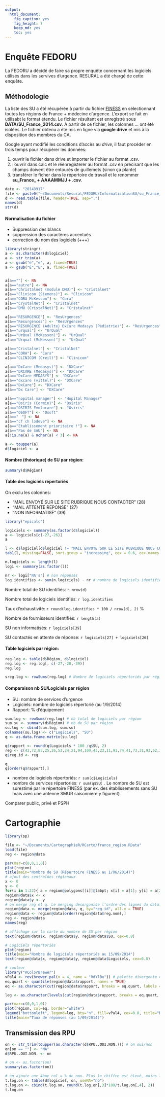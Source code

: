 ```yaml
---
output:
  html_document:
    fig_caption: yes
    fig_height: 7
    keep_md: yes
    toc: yes
---
```

Enquête FEDORU
========================================================

La FEDORU a décidé de faire sa propre enquête concernant les logiciels utilisés dans les servives d'urgence. RESURAL a été chargé de cette enquête.

Méthodologie
------------

La liste des SU a été récupérée à partir du fichier [FINESS](adresse ?) en sélectionnant toutes les régions de France + médecine d'urgence. L'export se fait en utilisabt le format étendu. Le fichier résultant est enregistré sous __DATA/SU_France_2014.csv__. A partir de ce fichier, les colonnes ... ont été isolées. Le fichier obtenu a été mis en ligne via __google drive__ et mis à la disposition des membres du CA.

Google ayant modifié les conditions d'accès au _drive_, il faut procéder en trois temps pour récupérer les données:

1. ouvrir le fichier dans drive et importer le fichier au format .csv.
2. l'ouvrir dans calc et le réenregisterer au format .csv en précisant que les champs doivent être entourés de guillemets (sinon ça plante)
2. transférer le ficher dans le répertoire de travail et le renommer __su_France_ + AAAAMMJJ + .csv__.

```r
date <- "20140917"
file <- paste0("~/Documents/Resural/FEDORU/InformatisationSU/su_France_", date, ".csv")
d <- read.table(file, header=TRUE, sep=",")
names(d)
str(d)
```
#### Normalisation du fichier

- Suppression des blancs
- suppression des caractères accentués
- correction du nom des logiciels (+++)

```r
library(stringr)
a <- as.character(d$logiciel)
a <- str_trim(a)
a <- gsub("é","e", a, fixed=TRUE)
a <- gsub("É","E", a, fixed=TRUE)


a[a==""] <- NA
a[a=="autre"] <- NA
a[a=="Christalnet (module DMU)"] <- "Cristalnet"
a[a=="Clinicom (Siemens)"] <- "Clinicom"
a[a=="CORA McKesson"] <- "Cora"
a[a=="CrystalNet"] <- "Cristalnet"
a[a=="DMU (CristalNet)"] <- "Cristalnet"

a[a=="RESURGENCE"] <- "ResUrgences"
a[a=="Resurgences"] <- "ResUrgences"
a[a=="RESURGENCE (Adulte) DxCare Medasys (Pédiatrie)"] <- "ResUrgences"
a[a=="urqual"] <- "UrQual"
a[a=="UrQual (McKesson)"] <- "UrQual"
a[a=="Urqual (McKesson)"] <- "UrQual"

a[a=="Cristalnet"] <- "CristalNet"
a[a=="CORA"] <- "Cora"
a[a=="CLINICOM (Creil)"] <- "Clinicom"

a[a=="DxCare (Medasys)"] <- "DXCare"
a[a=="DXCARE (Medasys)"] <- "DXCare"
a[a=="DxCare MEDASYS"] <- "DXCare"
a[a=="dxcare (vittel)"] <- "DXCare"
a[a=="DxCare"] <- "DXCare"
a[a=="Dx Care"] <- "DXCare"

a[a=="hopital manager"] <- "Hopital Manager"
a[a=="Osiris (Cormin)"] <- "Osiris"
a[a=="OSIRIS Evolucare"] <- "Osiris"
a[a=="OSOFT"] <- "Osoft"
a[a=="ﾠ"] <- NA
a[a=="cf ch lodeve"] <- NA
a[a=="Etablissement prioritaire !"] <- NA
a[a=="Pas de SAU"] <- NA
a[!is.na(a) & nchar(a) < 3] <- NA

a <- toupper(a)
d$logiciel <- a
```

#### Nombre (théorique) de SU par région:

```r
summary(d$Région)
```

#### Table des logiciels répertoriés

On exclu les colonnes:

 - "MAIL ENVOYÉ SUR LE SITE RUBRIQUE NOUS CONTACTER" (28)
 - "MAIL ATTENTE REPONSE" (27)
 - "NON INFORMATISÉ" (39)
```r

library("epicalc")

logiciels <- summary(as.factor(d$logiciel))
a <- logiciels[c(-27,-26)]
a

l <- d$logiciel[d$logiciel != "MAIL ENVOYE SUR LE SITE RUBRIQUE NOUS CONTACTER" & d$logiciel != "MAIL ATTENTE REPONSE"]
tab1(l, missing=FALSE, sort.group = "increasing", cex = 0.6, cex.names = 0.6, main="Logiciels utilisés dans les SU")

n.logiciels <- length(l)
logi <- summary(as.factor(l))

nr <- logi["NA's"] # non réponses
log.identifies <- sum(n.logiciels) - nr # nombre de logiciels identifiés

```

Nombre total de SU identifiés: `r nrow(d)`

Nombre total de logiciels identifiés: `r log.identifies`

Taux d'exhaustivité: `r round(log.identifies * 100 / nrow(d), 2)` %

Nombre de fournisseurs identifiés: `r length(a)`

SU non informatisés: `r logiciels[39]`

SU contactés en attente de réponse: `r logiciels[27] + logiciels[26]`

#### Table logiciels par région:

```r
reg.log <- table(d$Région, d$logiciel)
reg.log <- reg.log[, c(-27,-28,-39)]
reg.log
```

 

```r
sreg.log <- rowSums(reg.log) # Nombre de logiciels répertoriés par région
```

#### Comparaison nb SU/Logiciels par région

- SU: nombre de services d'urgence
- Logiciels: nombre de logiciels répertorié (au 1/9/2014)
- Rapport: % d'équipement

```r
sum.log <- rowSums(reg.log) # nb total de logiciels par région
sum.su <- summary(d$Région) # nb de SU par région
su.log <- cbind(sum.log, sum.su)
colnames(su.log) <- c("Logiciels", "SU")
q <- as.data.frame.matrix(su.log)

q$rapport <- round(q$Logiciels * 100 /q$SU, 2)
reg <- c(42,72,83,25,26,53,24,21,94,100,43,23,11,91,74,41,73,31,93,52,22,54,82)
q$reg.id <- reg

q
q[order(q$rapport),]

```
- nombre de logiciels répertoriés: `r sum(q$Logiciels)`
- nombre de services répertoriés: `r sum(q$SU)` . Le nombre de SU est surestimé par le répertoire FINESS (par ex. des établissements sans SU mais avec une antenne SMUR saisonnière y figurent).
 
Comparer public, privé et PSPH

Cartographie
============

```r

library(sp)

file <- "~/Documents/CartographieR/RCarto/france_region.RData"
load(file)
reg <- region@data

par(mar=c(0,0,1,0))
plot(region)
title(main="Nombre de SU (Répertoire FINESS au 1/06/2014)")
# ajout des centroïdes régionaux
x <- 0
y <- 0
for(i in 1:22){ a = region@polygons[[i]]@labpt; x[i] = a[1]; y[i] = a[2]}
region@data$x <- x
region@data$y <- y
# on merge reg et q. Le merging désorganise l'ordre des lignes du dataframe de region. En le réordonnant par ordre alphabétique, on retrove l'ordre initial.
region@data <- merge(region@data, q, by="reg.id", all.x = TRUE)
region@data <- region@data[order(region@data$reg.nom),]
reg <- region@data
names(reg)

# affichage sur la carte du nombre de SU par région
text(region@data$x, region@data$y, region@data$SU, cex=0.8)

# Logiciels répertoriés
plot(region)
title(main="Nombre de logiciels répertoriés au 15/09/2014")
text(region@data$x, region@data$y, region@data$Logiciels, cex=0.8)

# couleur
library("RColorBrewer")
vPal4 <- rev(brewer.pal(n = 4, name = "RdYlBu")) # palette divergente de 4 couleurs
eq.quart <- quantile(region@data$rapport, names = TRUE)
eq <- as.character(cut(region@data$rapport, breaks = eq.quart, labels = vPal4, include.lowest = TRUE, right = FALSE))

leg <- as.character(levels(cut(region@data$rapport, breaks = eq.quart, include.lowest = TRUE, right = FALSE)))

par(mar=c(0,0,1,0))
plot(region, col=eq, border="white")
legend("bottomleft", legend=leg, bty="n", fill=vPal4, cex=0.8, title="Densité")
title(main="Taux de réponses (au 1/09/2014)")
```

Transmission des RPU
-------------------

```r
on <- str_trim(toupper(as.character(d$RPU..OUI.NON.))) # on oui/non
on[on == ""] <- "NA"
d$RPU..OUI.NON. <- on

# on <- as.factor(on) 
summary(as.factor(on))

# on ajoute une 4ème col = % de non. Plus le chiffre est élevé, moins le logiciel est bon
t.log.on <- table(d$logiciel, on, useNA="no")
t.log.on <- cbind(t.log.on, round(t.log.on[,3]*100/t.log.on[,4], 2))
t.log.on

```

